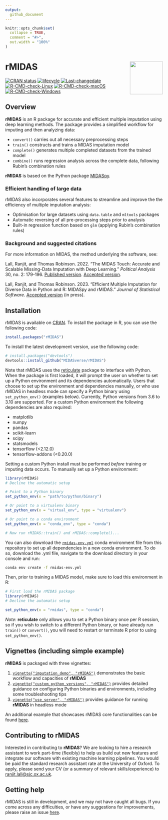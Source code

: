 ```yaml
---
output: 
  github_document
---
```


<!-- README.md is generated from README.Rmd. Please edit that file -->

```r
knitr::opts_chunk$set(
  collapse = TRUE,
  comment = "#>",
  out.width = "100%"
)
```

# rMIDAS <img src='man/figures/logo.png' align="right" height="105" />

<!-- badges: start -->
[![CRAN status](https://www.r-pkg.org/badges/version/rMIDAS)](https://cran.r-project.org/package=rMIDAS/)
[![lifecycle](https://img.shields.io/badge/lifecycle-maturing-blue.svg)](https://lifecycle.r-lib.org/articles/stages.html)
[![Last-changedate](https://img.shields.io/badge/last%20change-`r gsub('-', '--', Sys.Date())`-yellowgreen.svg)](https://github.com/MIDASverse/rMIDAS/commits/master/)
[![R-CMD-check-Linux](https://github.com/MIDASverse/rMIDAS/actions/workflows/testlinux.yml/badge.svg)](https://github.com/MIDASverse/rMIDAS/actions/workflows/testlinux.yml)
[![R-CMD-check-macOS](https://github.com/MIDASverse/rMIDAS/actions/workflows/testmacos.yml/badge.svg)](https://github.com/MIDASverse/rMIDAS/actions/workflows/testmacos.yml)
[![R-CMD-check-Windows](https://github.com/MIDASverse/rMIDAS/actions/workflows/testwindows.yml/badge.svg)](https://github.com/MIDASverse/rMIDAS/actions/workflows/testwindows.yml)
<!-- badges: end -->

## Overview

**rMIDAS** is an R package for accurate and efficient multiple imputation using deep learning methods. The package provides a simplified workflow for imputing and then analyzing data:

* `convert()` carries out all necessary preprocessing steps
* `train()` constructs and trains a MIDAS imputation model
* `complete()` generates multiple completed datasets from the trained model
* `combine()` runs regression analysis across the complete data, following Rubin's combination rules

**rMIDAS** is based on the Python package [MIDASpy](https://github.com/MIDASverse/MIDASpy).

### Efficient handling of large data

rMIDAS also incorporates several features to streamline and improve the the efficiency of multiple imputation analysis:

* Optimisation for large datasets using `data.table` and `mltools` packages
* Automatic reversing of all pre-processing steps prior to analysis
* Built-in regression function based on `glm` (applying Rubin’s combination rules)

### Background and suggested citations

For more information on MIDAS, the method underlying the software, see:

Lall, Ranjit, and Thomas Robinson. 2022. "The MIDAS Touch: Accurate and Scalable Missing-Data Imputation with Deep Learning." _Political Analysis_ 30, no. 2: 179-196. [Published version](https://ranjitlall.github.io/assets/pdf/Lall%20and%20Robinson%202022%20PA.pdf). [Accepted version](http://eprints.lse.ac.uk/108170/1/Lall_Robinson_PA_Forthcoming.pdf).

Lall, Ranjit, and Thomas Robinson. 2023. "Efficient Multiple Imputation for Diverse Data in Python and R: MIDASpy and rMIDAS." _Journal of Statistical Software_. [Accepted version](https://ranjitlall.github.io/assets/pdf/jss4379.pdf) (in press).

## Installation

rMIDAS is available on [CRAN](https://cran.r-project.org/package=rMIDAS). To install the package in R, you can use the following code:

```r
install.packages("rMIDAS")
```

To install the latest development version, use the following code:

```r
# install.packages("devtools")
devtools::install_github("MIDASverse/rMIDAS")
```

Note that rMIDAS uses the [reticulate](https://github.com/rstudio/reticulate) package to interface with Python. When the package is first loaded, it will prompt the user on whether to set up a Python environment and its dependencies automatically. Users that choose to set up the environment and dependencies manually, or who use rMIDAS in headless mode can specify a Python binary using `set_python_env()` (examples below). Currently, Python versions from 3.6 to 3.10 are supported. For a custom Python environment the following dependencies are also required:

  * matplotlib
  * numpy
  * pandas
  * scikit-learn
  * scipy
  * statsmodels
  * tensorflow (<2.12.0)
  * tensorflow-addons (<0.20.0)

Setting a custom Python install must be performed *before* training or imputing data occurs. To manually set up a Python environment:

```r
library(rMIDAS)
# Decline the automatic setup

# Point to a Python binary
set_python_env(x = "path/to/python/binary")

# Or point to a virtualenv binary
set_python_env(x = "virtual_env", type = "virtualenv")

# Or point to a conda environment
set_python_env(x = "conda_env", type = "conda")

# Now run rMIDAS::train() and rMIDAS::complete()...

```

You can also download the [`rmidas-env.yml`](https://github.com/MIDASverse/rMIDAS/blob/master/rmidas-env.yml) conda environment file from this repository to set up all dependencies in a new conda environment. To do so, download the .yml file, navigate to the download directory in your console and run:
```bash
conda env create -f rmidas-env.yml
```

Then, prior to training a MIDAS model, make sure to load this environment in R:
```r
# First load the rMIDAS package
library(rMIDAS)
# Decline the automatic setup

set_python_env(x = "rmidas", type = "conda")
```

*Note*: **reticulate** only allows you to set a Python binary once per R session, so if you wish to switch to a different Python binary, or have already run `train()` or `convert()`, you will need to restart or terminate R prior to using `set_python_env()`.

## Vignettes (including simple example)

**rMIDAS** is packaged with three vignettes:

1. [`vignette("imputation_demo", "rMIDAS")`](https://github.com/MIDASverse/rMIDAS/blob/master/vignettes/imputation_demo.md) demonstrates the basic workflow and capacities of **rMIDAS**
2. [`vignette("custom_python_versions", "rMIDAS")`](https://github.com/MIDASverse/rMIDAS/blob/master/vignettes/custom_python_versions.md) provides detailed guidance on configuring Python binaries and environments, including some troubleshooting tips
3. [`vignette("use_server", "rMIDAS")`](https://github.com/MIDASverse/rMIDAS/blob/master/vignettes/use-server.md) provides guidance for running **rMIDAS** in headless mode

An additional example that showcases rMIDAS core functionalities can be found [here](https://github.com/MIDASverse/rMIDAS/blob/master/examples/rmidas_demo.md).


## Contributing to rMIDAS

Interested in contributing to **rMIDAS**? We are looking to hire a research assistant to work part-time (flexibly) to help us build out new features and integrate our software with existing machine learning pipelines. You would be paid the standard research assistant rate at the University of Oxford. To apply, please send your CV (or a summary of relevant skills/experience) to <ranjit.lall@sjc.ox.ac.uk>.

## Getting help

rMIDAS is still in development, and we may not have caught all bugs. If you come across any difficulties, or have any suggestions for improvements, please raise an issue [here](https://github.com/MIDASverse/MIDASpy/issues).
